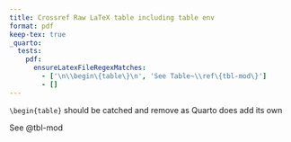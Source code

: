 ```yaml
---
title: Crossref Raw LaTeX table including table env
format: pdf
keep-tex: true
_quarto:
  tests:
    pdf:
      ensureLatexFileRegexMatches:
        - ['\n\\begin\{table\}\n', 'See Table~\\ref\{tbl-mod\}']
        - []
---
```


`\begin{table}` should be catched and remove as Quarto does add its own

```{=latex}
\begin{table}
   \caption{\label{tbl-mod} no title}
   \centering
   \begin{tabular}{lc}
      \tabularnewline \midrule \midrule
      Dependent Variable: & disp\\  
      Model:              & (1)\\  
      \midrule
      \emph{Variables}\\
      Constant            & 580.9$^{***}$\\   
                          & (41.74)\\   
      mpg                 & -17.43$^{***}$\\   
                          & (1.993)\\   
      \midrule
      \emph{Fit statistics}\\
      Observations        & 32\\  
      R$^2$               & 0.71834\\  
      Adjusted R$^2$      & 0.70895\\  
      \midrule \midrule
      \multicolumn{2}{l}{\emph{IID standard-errors in parentheses}}\\
      \multicolumn{2}{l}{\emph{Signif. Codes: ***: 0.01, **: 0.05, *: 0.1}}\\
   \end{tabular}
\end{table}
```

See @tbl-mod